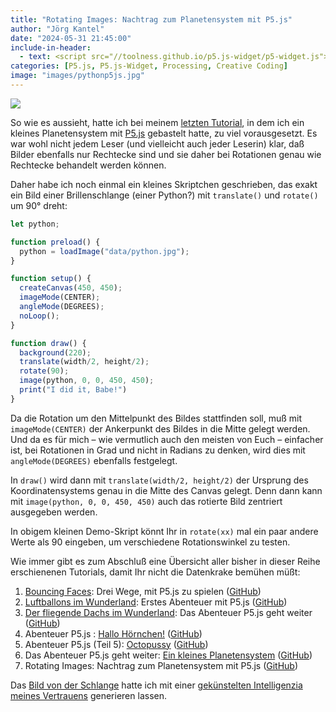 ```yaml
---
title: "Rotating Images: Nachtrag zum Planetensystem mit P5.js"
author: "Jörg Kantel"
date: "2024-05-31 21:45:00"
include-in-header:
  - text: <script src="//toolness.github.io/p5.js-widget/p5-widget.js"></script>
categories: [P5.js, P5.js-Widget, Processing, Creative Coding]
image: "images/pythonp5js.jpg"
---
```


[![](images/pythonp5js-b.jpg)](https://www.flickr.com/photos/schockwellenreiter/53760170616/)

So wie es aussieht, hatte ich bei meinem [letzten Tutorial](https://kantel.github.io/posts/2024053001_planetensystem_p5js/), in dem ich ein kleines Planetensystem mit [P5.js](http://cognitiones.kantel-chaos-team.de/programmierung/creativecoding/processing/p5js.html) gebastelt hatte, zu viel vorausgesetzt. Es war wohl nicht jedem Leser (und vielleicht auch jeder Leserin) klar, daß Bilder ebenfalls nur Rechtecke sind und sie daher bei Rotationen genau wie Rechtecke behandelt werden können.

Daher habe ich noch einmal ein kleines Skriptchen geschrieben, das exakt ein Bild einer Brillenschlange (einer Python?) mit `translate()` und `rotate()` um 90° dreht:

~~~javascript
let python;

function preload() {
  python = loadImage("data/python.jpg");
}

function setup() {
  createCanvas(450, 450);
  imageMode(CENTER);
  angleMode(DEGREES);
  noLoop();
}

function draw() {
  background(220);
  translate(width/2, height/2);
  rotate(90);
  image(python, 0, 0, 450, 450);
  print("I did it, Babe!")
}
~~~

Da die Rotation um den Mittelpunkt des Bildes stattfinden soll, muß mit `imageMode(CENTER)` der Ankerpunkt des Bildes in die Mitte gelegt werden. Und da es für mich -- wie vermutlich auch den meisten von Euch -- einfacher ist, bei Rotationen in Grad und nicht in Radians zu denken, wird dies mit `angleMode(DEGREES)` ebenfalls festgelegt.

In `draw()` wird dann mit `translate(width/2, height/2)` der Ursprung des Koordinatensystems genau in die Mitte des Canvas gelegt. Denn dann kann mit `image(python, 0, 0, 450, 450)` auch das rotierte Bild zentriert ausgegeben werden.

<script type="text/p5" data-autoplay data-preview-width="400" data-height="300" data-p5-version="1.9.4">
let python;

function preload() {
  python = loadImage("images/python.jpg");
}

function setup() {
  createCanvas(200, 200);
  imageMode(CENTER);
  angleMode(DEGREES);
  noLoop();
}

function draw() {
  background(220);
  translate(width/2, height/2);
  rotate(90);
  image(python, 0, 0, 200, 200);
}
</script>

In obigem kleinen Demo-Skript könnt Ihr in `rotate(xx)` mal ein paar andere Werte als $90$ eingeben, um verschiedene Rotationswinkel zu testen.

Wie immer gibt es zum Abschluß eine Übersicht aller bisher in dieser Reihe erschienenen Tutorials, damit Ihr nicht die Datenkrake bemühen müßt:

1. [Bouncing Faces](https://kantel.github.io/posts/2024051901_bouncing_faces/): Drei Wege, mit P5.js zu spielen ([GitHub](https://github.com/kantel/p5js/tree/master/bouncingfaces2))
2. [Luftballons im Wunderland](https://kantel.github.io/posts/2024052301_balloons_in_wonderland/): Erstes Abenteuer mit P5.js ([GitHub](https://github.com/kantel/p5js/tree/master/balloons))
3. [Der fliegende Dachs im Wunderland](https://kantel.github.io/posts/2024052501_dachs_im_eis_p5js/): Das Abenteuer P5.js geht weiter ([GitHub](https://github.com/kantel/p5js/tree/master/flyingbadger))
4. Abenteuer P5.js : [Hallo Hörnchen!](https://kantel.github.io/posts/2024052601_hallo_hoernchen/) ([GitHub](https://github.com/kantel/p5js/tree/master/hoernchen))
5. Abenteuer P5.js (Teil 5): [Octopussy](https://kantel.github.io/posts/2024052903_octopussy/) ([GitHub](https://github.com/kantel/p5js/tree/master/octopussy))
6. Das Abenteuer P5.js geht weiter: [Ein kleines Planetensystem](https://kantel.github.io/posts/2024053001_planetensystem_p5js/) ([GitHub](https://github.com/kantel/p5js/tree/master/planetensystem/small_planetary_system))
7. Rotating Images: Nachtrag zum Planetensystem mit P5.js ([GitHub](https://github.com/kantel/p5js/tree/master/rotating_image))

Das [Bild von der Schlange](https://www.flickr.com/photos/schockwellenreiter/53501579722/) hatte ich mit einer [gekünstelten Intelligenzia meines Vertrauens](http://cognitiones.kantel-chaos-team.de/technikgeschichte/rechnerundnetze/scenario.html) generieren lassen.